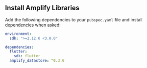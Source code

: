 ## Install Amplify Libraries

Add the following dependencies to your `pubspec.yaml` file and install dependencies when asked:

```yaml
environment:
  sdk: ">=2.12.0 <3.0.0"

dependencies:
  flutter:
    sdk: flutter
  amplify_datastore: ^0.3.0
```
